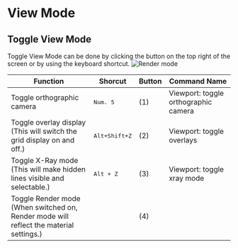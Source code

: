 
# View Mode

## Toggle View Mode

Toggle View Mode can be done by clicking the button on the top right of the screen or by using the keyboard shortcut.
![Render mode](/img/render-mode.png)

| Function                                                                                    | Shorcut                    | Button | Command Name                         |
| ------------------------------------------------------------------------------------------- | ---------------------------- | ------ | ------------------------------------ |
| Toggle orthographic camera                                                                  | <kbd>Num. 5</kbd>          | (1)    | Viewport: toggle orthographic camera |
| Toggle overlay display<br/>(This will switch the grid display on and off.)                  | <kbd>Alt+Shift+Z</kbd>     | (2)    | Viewport: toggle overlays            |
| Toggle X-Ray mode<br/>(This will make hidden lines visible and selectable.)                 | <kbd>Alt + Z</kbd>         | (3)    | Viewport: toggle xray mode           |
| Toggle Render mode<br/>(When switched on, Render mode will reflect the material settings.)  |                            | (4)    |                                      |
